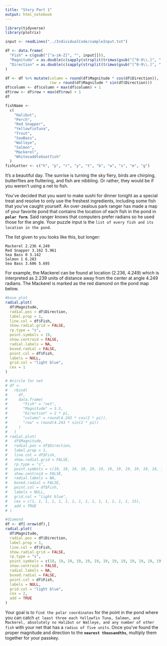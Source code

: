 ```yaml
---
title: "Story Part 1"
output: html_notebook
---
```


```r
library(tidyverse)
library(plotrix)

input <- readLines("../IndividualCode/sampleInput.txt")

df <- data.frame(
  "Fish" = c(gsub("[^a-zA-Z]", "", input[])),
  "Magnitude" = as.double(c(sapply(strsplit(trimws(gsub("[^0-9\\.]", " ", input[])), " "), "[", 1))),
  "Direction" = as.double(c(sapply(strsplit(trimws(gsub("[^0-9\\.]", " ", input[])), " "), "[[", 2)))
)

df <- df %>% mutate(column = round(df$Magnitude * cos(df$Direction)),
                    row = round(df$Magnitude * sin(df$Direction)))
df$column <- df$column + max(df$column) + 1
df$row <- df$row + max(df$row) + 1
df

fishName <-
  c(
    "Halibut",
    "Perch",
    "Red Snapper",
    "YellowfinTuna",
    "Trout",
    "SeaBass",
    "Walleye",
    "Salmon",
    "Mackerel",
    "WhitesaddleGoatfish"
  )
fishLetter <- c("h", "p", "r", "y", "t", "b", "w", "s", "m", "g")
```


It's a beautiful day. The sunrise is turning the sky fiery, birds are chirping, butterflies are fluttering, and fish are nibbling. Or rather, they would be if you weren't using a net to fish. 

You've decided that you want to make sushi for dinner tonight as a special treat and resolve to only use the freshest ingredients, including some fish that you've caught yourself. An over-zealous park ranger has made a map of your favorite pond that contains the location of each fish in the pond in **`polar form`**. Said ranger knows that computers prefer radians so he used those for the angle. Your puzzle input is the `list of every fish and its location in the pond`.

The list given to you looks like this, but longer:

```
Mackerel 2.236 4.249
Red Snapper 3.162 5.961
Sea Bass 0 3.142
Salmon 1 6.283
Sea Bass 3.606 5.695
```

For example, the Mackerel can be found at location (2.236, 4.249) which is interpreted as 2.239 units of distance away from the center at angle 4.249 radians. The Mackerel is marked as the red diamond on the pond map below.

```r
#base plot
radial.plot(
  df$Magnitude,
  radial.pos = df$Direction,
  label.prop = 1,
  line.col = df$Fish,
  show.radial.grid = FALSE,
  rp.type = "s",
  point.symbols = 19,
  show.centroid = FALSE,
  radial.labels = NA,
  boxed.radial = FALSE,
  point.col = df$Fish,
  labels = NULL,
  grid.col = "light blue",
  cex = 1
)

# #circle for net
# df <-
#   rbind(
#     df,
#     data.frame(
#       "Fish" = "net",
#       "Magnitude" = 3.5,
#       "Direction" = 2 * pi,
#       "column" = round(4.243 * cos(2 * pi)),
#       "row" = round(4.243 * sin(2 * pi))
#     )
#   )
# radial.plot(
#   df$Magnitude,
#   radial.pos = df$Direction,
#   label.prop = 1,
#   line.col = df$Fish,
#   show.radial.grid = FALSE,
#   rp.type = "s",
#   point.symbols = c(19, 19, 19, 19, 19, 19, 19, 19, 19, 19, 19, 19, 19, 19, 19, 1),
#   show.centroid = FALSE,
#   radial.labels = NA,
#   boxed.radial = FALSE,
#   point.col = df$Fish,
#   labels = NULL,
#   grid.col = "light blue",
#   cex = c(1, 1, 1, 1, 1, 1, 1, 1, 1, 1, 1, 1, 1, 1, 1, 15),
#   add = TRUE
# )

#diamond
df <- df[-nrow(df),]
radial.plot(
  df$Magnitude,
  radial.pos = df$Direction,
  label.prop = 1,
  line.col = df$Fish,
  show.radial.grid = FALSE,
  rp.type = "s",
  point.symbols = c(18, 19, 19, 19, 19, 19, 19, 19, 19, 19, 19, 19, 19, 19, 19),
  show.centroid = FALSE,
  radial.labels = NA,
  boxed.radial = FALSE,
  point.col = df$Fish,
  labels = NULL,
  grid.col = "light blue",
  cex = 2,
  add = TRUE
)
```

Your goal is to `find the polar coordinates` for the point in the pond where you can catch `at least three each Yellowfin Tuna, Salmon, and Mackerel, absolutely no Halibut or Walleye, and any number of other fish` with your net that has a `radius of five units`. Once you've found the proper magnitude and direction to the **`nearest thousandths`**, multiply them together for your passkey.
